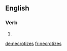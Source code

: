 ==English==

===Verb===
{{head|en|verb form}}

# {{en-third-person singular of|necrotize}}

[[de:necrotizes]]
[[fr:necrotizes]]